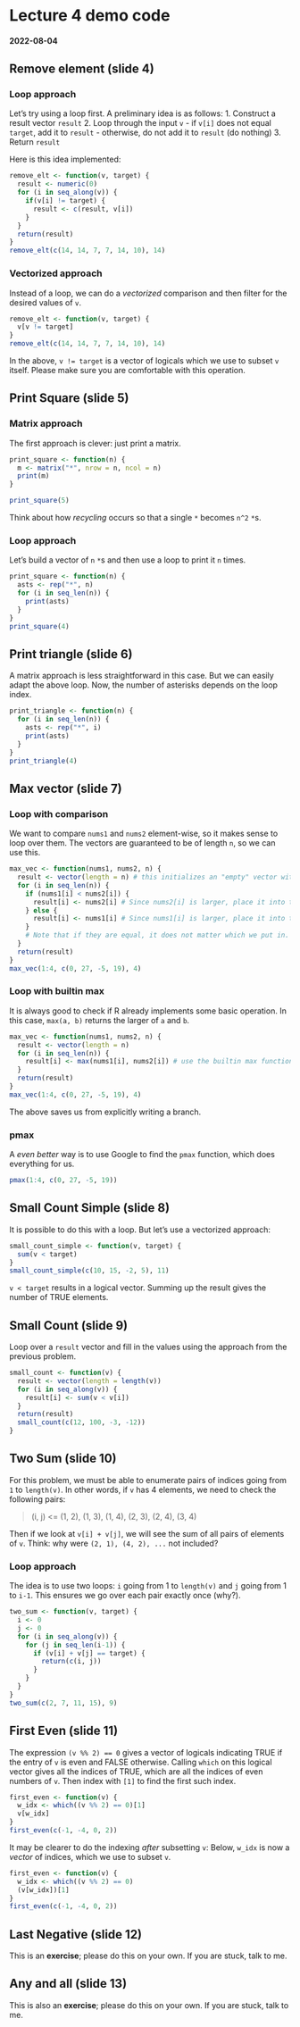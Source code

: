 # Lecture 4 demo code

#### 2022-08-04

## Remove element (slide 4)

### Loop approach

Let's try using a loop first. A preliminary idea is as follows: 1.
Construct a result vector `result` 2. Loop through the input `v` - if
`v[i]` does not equal `target`, add it to `result` - otherwise, do not
add it to `result` (do nothing) 3. Return `result`

Here is this idea implemented:

```r
remove_elt <- function(v, target) {
  result <- numeric(0)
  for (i in seq_along(v)) {
    if(v[i] != target) {
      result <- c(result, v[i])
    }
  }
  return(result)
}
remove_elt(c(14, 14, 7, 7, 14, 10), 14)
```

### Vectorized approach

Instead of a loop, we can do a *vectorized* comparison and then filter
for the desired values of `v`.

```r
remove_elt <- function(v, target) {
  v[v != target]
}
remove_elt(c(14, 14, 7, 7, 14, 10), 14)
```

In the above, `v != target` is a vector of logicals which we use to
subset `v` itself. Please make sure you are comfortable with this
operation.

## Print Square (slide 5)

### Matrix approach

The first approach is clever: just print a matrix.

```r
print_square <- function(n) {
  m <- matrix("*", nrow = n, ncol = n)
  print(m)
}

print_square(5)
```

Think about how *recycling* occurs so that a single `*` becomes `n^2`
`*`s.

### Loop approach

Let's build a vector of `n` `*`s and then use a loop to print it `n`
times.

```r
print_square <- function(n) {
  asts <- rep("*", n)
  for (i in seq_len(n)) {
    print(asts)
  }
}
print_square(4)
```

## Print triangle (slide 6)

A matrix approach is less straightforward in this case. But we can
easily adapt the above loop. Now, the number of asterisks depends on the
loop index.

```r
print_triangle <- function(n) {
  for (i in seq_len(n)) {
    asts <- rep("*", i)
    print(asts)
  }
}
print_triangle(4)
```

## Max vector (slide 7)

### Loop with comparison

We want to compare `nums1` and `nums2` element-wise, so it makes sense
to loop over them. The vectors are guaranteed to be of length `n`, so we
can use this.

```r
max_vec <- function(nums1, nums2, n) {
  result <- vector(length = n) # this initializes an "empty" vector with length n
  for (i in seq_len(n)) {
    if (nums1[i] < nums2[i]) {
      result[i] <- nums2[i] # Since nums2[i] is larger, place it into the result
    } else {
      result[i] <- nums1[i] # Since nums1[i] is larger, place it into the result
    }
    # Note that if they are equal, it does not matter which we put in.
  }
  return(result)
}
max_vec(1:4, c(0, 27, -5, 19), 4)
```

### Loop with builtin max

It is always good to check if R already implements some basic operation.
In this case, `max(a, b)` returns the larger of `a` and `b`.

```r
max_vec <- function(nums1, nums2, n) {
  result <- vector(length = n)
  for (i in seq_len(n)) {
    result[i] <- max(nums1[i], nums2[i]) # use the builtin max function
  }
  return(result)
}
max_vec(1:4, c(0, 27, -5, 19), 4)
```

The above saves us from explicitly writing a branch.

### pmax

A *even better* way is to use Google to find the `pmax` function, which
does everything for us.

```r
pmax(1:4, c(0, 27, -5, 19))
```

## Small Count Simple (slide 8)

It is possible to do this with a loop. But let's use a vectorized
approach:

```r
small_count_simple <- function(v, target) {
  sum(v < target)
}
small_count_simple(c(10, 15, -2, 5), 11)
```

`v < target` results in a logical vector. Summing up the result gives
the number of TRUE elements.

## Small Count (slide 9)

Loop over a `result` vector and fill in the values using the approach
from the previous problem.

```r
small_count <- function(v) {
  result <- vector(length = length(v))
  for (i in seq_along(v)) {
    result[i] <- sum(v < v[i])
  }
  return(result)
  small_count(c(12, 100, -3, -12))
}
```

## Two Sum (slide 10)

For this problem, we must be able to enumerate pairs of indices going
from `1` to `length(v)`. In other words, if `v` has 4 elements, we need
to check the following pairs:

> (i, j) \<= (1, 2), (1, 3), (1, 4), (2, 3), (2, 4), (3, 4)

Then if we look at `v[i] + v[j]`, we will see the sum of all pairs of
elements of `v`. Think: why were `(2, 1), (4, 2), ...` not included?

### Loop approach

The idea is to use two loops: `i` going from 1 to `length(v)` and `j`
going from 1 to `i-1`. This ensures we go over each pair exactly once
(why?).

```r
two_sum <- function(v, target) {
  i <- 0
  j <- 0
  for (i in seq_along(v)) {
    for (j in seq_len(i-1)) {
      if (v[i] + v[j] == target) {
        return(c(i, j))
      }
    }
  }
}
two_sum(c(2, 7, 11, 15), 9)
```

## First Even (slide 11)

The expression `(v %% 2) == 0` gives a vector of logicals indicating
TRUE if the entry of `v` is even and FALSE otherwise. Calling `which` on
this logical vector gives all the indices of TRUE, which are all the
indices of even numbers of `v`. Then index with `[1]` to find the first
such index.

```r
first_even <- function(v) {
  w_idx <- which((v %% 2) == 0)[1]
  v[w_idx]
}
first_even(c(-1, -4, 0, 2))
```

It may be clearer to do the indexing *after* subsetting `v`: Below,
`w_idx` is now a *vector* of indices, which we use to subset `v`.

```r
first_even <- function(v) {
  w_idx <- which((v %% 2) == 0)
  (v[w_idx])[1]
}
first_even(c(-1, -4, 0, 2))
```

## Last Negative (slide 12)

This is an **exercise**; please do this on your own. If you are stuck,
talk to me.

## Any and all (slide 13)

This is also an **exercise**; please do this on your own. If you are
stuck, talk to me.
